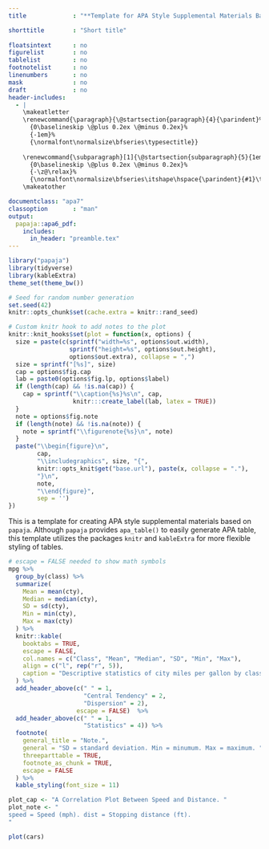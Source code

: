 ```yaml
---
title             : "**Template for APA Style Supplemental Materials Based on `papaja`**"

shorttitle        : "Short title"
    
floatsintext      : no
figurelist        : no
tablelist         : no
footnotelist      : no
linenumbers       : no
mask              : no
draft             : no
header-includes:
  - |
    \makeatletter
    \renewcommand{\paragraph}{\@startsection{paragraph}{4}{\parindent}%
      {0\baselineskip \@plus 0.2ex \@minus 0.2ex}%
      {-1em}%
      {\normalfont\normalsize\bfseries\typesectitle}}
    
    \renewcommand{\subparagraph}[1]{\@startsection{subparagraph}{5}{1em}%
      {0\baselineskip \@plus 0.2ex \@minus 0.2ex}%
      {-\z@\relax}%
      {\normalfont\normalsize\bfseries\itshape\hspace{\parindent}{#1}\textit{\addperi}}{\relax}}
    \makeatother

documentclass: "apa7"
classoption       : "man"
output: 
  papaja::apa6_pdf:
    includes:
      in_header: "preamble.tex"
---
```


```r
library("papaja")
library(tidyverse)
library(kableExtra)
theme_set(theme_bw())
```

```r
# Seed for random number generation
set.seed(42)
knitr::opts_chunk$set(cache.extra = knitr::rand_seed)
```

```r
# Custom knitr hook to add notes to the plot
knitr::knit_hooks$set(plot = function(x, options) {
  size = paste(c(sprintf("width=%s", options$out.width), 
                 sprintf("height=%s", options$out.height), 
                 options$out.extra), collapse = ",")
  size = sprintf("[%s]", size)
  cap = options$fig.cap
  lab = paste0(options$fig.lp, options$label)
  if (length(cap) && !is.na(cap)) {
    cap = sprintf("\\caption{%s}%s\n", cap, 
                  knitr:::create_label(lab, latex = TRUE))
  }
  note = options$fig.note
  if (length(note) && !is.na(note)) {
    note = sprintf("\\figurenote{%s}\n", note)
  }
  paste("\\begin{figure}\n",
        cap,
        "\\includegraphics", size, "{",
        knitr::opts_knit$get("base.url"), paste(x, collapse = "."),
        "}\n",
        note,
        "\\end{figure}",
        sep = '')
})
```


This is a template for creating APA style supplemental materials based on `papaja`. Although `papaja` provides `apa_table()` to easily generate APA table, this template utilizes the packages `knitr` and `kableExtra` for more flexible styling of tables. 



\renewcommand{\thetable}{S\arabic{table}}

```r
# escape = FALSE needed to show math symbols
mpg %>% 
  group_by(class) %>%
  summarize(
    Mean = mean(cty),
    Median = median(cty),
    SD = sd(cty),
    Min = min(cty),
    Max = max(cty)
  ) %>%
  knitr::kable(
    booktabs = TRUE, 
    escape = FALSE, 
    col.names = c("Class", "Mean", "Median", "SD", "Min", "Max"), 
    align = c("l", rep("r", 5)), 
    caption = "Descriptive statistics of city miles per gallon by class. "
  ) %>%
  add_header_above(c(" " = 1, 
                     "Central Tendency" = 2, 
                     "Dispersion" = 2), 
                   escape = FALSE)  %>%
  add_header_above(c(" " = 1, 
                     "Statistics" = 4)) %>%
  footnote(
    general_title = "Note.", 
    general = "SD = standard deviation. Min = minumum. Max = maximum. ", 
    threeparttable = TRUE, 
    footnote_as_chunk = TRUE, 
    escape = FALSE
  ) %>%
  kable_styling(font_size = 11)
```


\renewcommand{\thefigure}{S\arabic{figure}}

```r
plot_cap <- "A Correlation Plot Between Speed and Distance. "
plot_note <- "
speed = Speed (mph). dist = Stopping distance (ft). 
"
```


```r
plot(cars)
```



